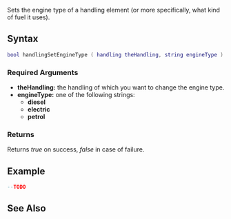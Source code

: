
{{Server function}}
Sets the engine type of a handling element (or more specifically, what kind of fuel it uses).

==Syntax==
<syntaxhighlight lang="lua">
bool handlingSetEngineType ( handling theHandling, string engineType )
</syntaxhighlight>

===Required Arguments===
*'''theHandling:''' the handling of which you want to change the engine type.
*'''engineType:''' one of the following strings:
**'''diesel'''
**'''electric'''
**'''petrol'''

===Returns===
Returns ''true'' on success, ''false'' in case of failure.

==Example==
<syntaxhighlight lang="lua">
--TODO
</syntaxhighlight>

==See Also==
{{Handling_functions}}